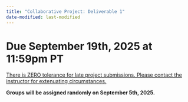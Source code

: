 ```yaml
---
title: "Collaborative Project: Deliverable 1"
date-modified: last-modified
---
```


# Due September 19th, 2025 at 11:59pm PT

[There is ZERO tolerance for late project submissions. Please contact the instructor for extenuating circumstances.]{.underline}

**Groups will be assigned randomly on September 5th, 2025.**
